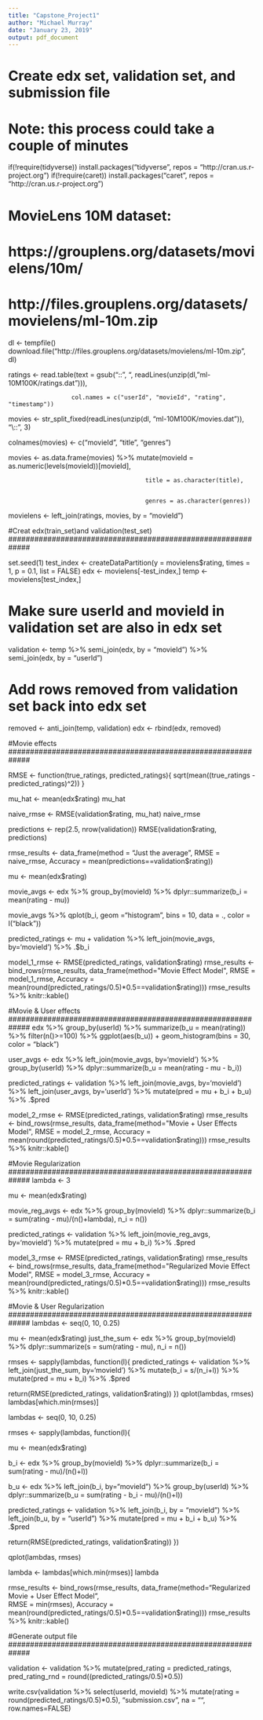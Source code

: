 ---
title: "Capstone_Project1"
author: "Michael Murray"
date: "January 23, 2019"
output: pdf_document
---

#############################################################
# Create edx set, validation set, and submission file
#############################################################

# Note: this process could take a couple of minutes

if(!require(tidyverse)) install.packages("tidyverse", repos = "http://cran.us.r-project.org")
if(!require(caret)) install.packages("caret", repos = "http://cran.us.r-project.org")

# MovieLens 10M dataset:
# https://grouplens.org/datasets/movielens/10m/
# http://files.grouplens.org/datasets/movielens/ml-10m.zip

dl <- tempfile()
download.file("http://files.grouplens.org/datasets/movielens/ml-10m.zip", dl)





ratings <- read.table(text = gsub("::", "\t", readLines(unzip(dl, "ml-10M100K/ratings.dat"))),


                      col.names = c("userId", "movieId", "rating", "timestamp"))





movies <- str_split_fixed(readLines(unzip(dl, "ml-10M100K/movies.dat")), "\\::", 3)


colnames(movies) <- c("movieId", "title", "genres")


movies <- as.data.frame(movies) %>% mutate(movieId = as.numeric(levels(movieId))[movieId],


                                           title = as.character(title),


                                           genres = as.character(genres))





movielens <- left_join(ratings, movies, by = "movieId")


#############################################################
#Creat edx(train_set)and validation(test_set)
#############################################################

set.seed(1)
test_index <- createDataPartition(y = movielens$rating, times = 1, p = 0.1, list = FALSE)
edx <- movielens[-test_index,]
temp <- movielens[test_index,]

# Make sure userId and movieId in validation set are also in edx set

validation <- temp %>% 
     semi_join(edx, by = "movieId") %>%
     semi_join(edx, by = "userId")

# Add rows removed from validation set back into edx set

removed <- anti_join(temp, validation)
edx <- rbind(edx, removed)

#############################################################
#Movie effects
#############################################################

RMSE <- function(true_ratings, predicted_ratings){
    sqrt(mean((true_ratings - predicted_ratings)^2))
  }

mu_hat <- mean(edx$rating)
mu_hat

naive_rmse <- RMSE(validation$rating, mu_hat)
naive_rmse

predictions <- rep(2.5, nrow(validation))
RMSE(validation$rating, predictions)

rmse_results <- data_frame(method = "Just the average", RMSE = naive_rmse,
					Accuracy = mean(predictions==validation$rating))

mu <- mean(edx$rating) 

movie_avgs <- edx %>% 
    group_by(movieId) %>% 
    dplyr::summarize(b_i = mean(rating - mu))

movie_avgs %>% qplot(b_i, geom ="histogram", bins = 10, data = ., color = I("black"))

predicted_ratings <- mu + validation %>% 
    left_join(movie_avgs, by='movieId') %>%
    .$b_i

model_1_rmse <- RMSE(predicted_ratings, validation$rating)
rmse_results <- bind_rows(rmse_results,
                          data_frame(method="Movie Effect Model",  
                                     RMSE = model_1_rmse,
					Accuracy = mean(round(predicted_ratings/0.5)*0.5==validation$rating)))
rmse_results %>% knitr::kable()

#############################################################
#Movie & User effects
#############################################################
edx %>% 
  group_by(userId) %>% 
  summarize(b_u = mean(rating)) %>% 
  filter(n()>=100) %>%
  ggplot(aes(b_u)) + 
  geom_histogram(bins = 30, color = "black")

user_avgs <- edx %>% 
  left_join(movie_avgs, by='movieId') %>%
  group_by(userId) %>%
  dplyr::summarize(b_u = mean(rating - mu - b_i))

predicted_ratings <- validation %>% 
  left_join(movie_avgs, by='movieId') %>%
  left_join(user_avgs, by='userId') %>%
  mutate(pred = mu + b_i + b_u) %>%
  .$pred

model_2_rmse <- RMSE(predicted_ratings, validation$rating)
rmse_results <- bind_rows(rmse_results,
                          data_frame(method="Movie + User Effects Model",  
                                     RMSE = model_2_rmse,
					Accuracy = mean(round(predicted_ratings/0.5)*0.5==validation$rating)))
rmse_results %>% knitr::kable()

#############################################################
#Movie Regularization
#############################################################
lambda <- 3

mu <- mean(edx$rating)

movie_reg_avgs <- edx %>% 
  group_by(movieId) %>% 
  dplyr::summarize(b_i = sum(rating - mu)/(n()+lambda), n_i = n()) 

predicted_ratings <- validation %>% 
  left_join(movie_reg_avgs, by='movieId') %>%
  mutate(pred = mu + b_i) %>%
  .$pred

model_3_rmse <- RMSE(predicted_ratings, validation$rating)
rmse_results <- bind_rows(rmse_results,
                          data_frame(method="Regularized Movie Effect Model",  
                                     RMSE = model_3_rmse,
					Accuracy = mean(round(predicted_ratings/0.5)*0.5==validation$rating)))
rmse_results %>% knitr::kable()

#############################################################
#Movie & User Regularization
#############################################################
lambdas <- seq(0, 10, 0.25)

mu <- mean(edx$rating)
just_the_sum <- edx %>% 
  group_by(movieId) %>% 
  dplyr::summarize(s = sum(rating - mu), n_i = n())

rmses <- sapply(lambdas, function(l){
  predicted_ratings <- validation %>% 
    left_join(just_the_sum, by='movieId') %>% 
    mutate(b_i = s/(n_i+l)) %>%
    mutate(pred = mu + b_i) %>%
    .$pred

  return(RMSE(predicted_ratings, validation$rating))
})
qplot(lambdas, rmses)  
lambdas[which.min(rmses)]

lambdas <- seq(0, 10, 0.25)

rmses <- sapply(lambdas, function(l){

  mu <- mean(edx$rating)
  
  b_i <- edx %>% 
    group_by(movieId) %>%
    dplyr::summarize(b_i = sum(rating - mu)/(n()+l))
  
  b_u <- edx %>% 
    left_join(b_i, by="movieId") %>%
    group_by(userId) %>%
    dplyr::summarize(b_u = sum(rating - b_i - mu)/(n()+l))

  predicted_ratings <- 
    validation %>% 
    left_join(b_i, by = "movieId") %>%
    left_join(b_u, by = "userId") %>%
    mutate(pred = mu + b_i + b_u) %>%
    .$pred

  return(RMSE(predicted_ratings, validation$rating))
})

qplot(lambdas, rmses)  

lambda <- lambdas[which.min(rmses)]
lambda

rmse_results <- bind_rows(rmse_results,
                          data_frame(method="Regularized Movie + User Effect Model",  
                                     RMSE = min(rmses),
					Accuracy = mean(round(predicted_ratings/0.5)*0.5==validation$rating)))
rmse_results %>% knitr::kable()

#############################################################
#Generate output file
#############################################################

validation <- validation %>% mutate(pred_rating = predicted_ratings, pred_rating_rnd = round((predicted_ratings/0.5)*0.5))

write.csv(validation %>% select(userId, movieId) %>% mutate(rating = round(predicted_ratings/0.5)*0.5),
         "submission.csv", na = "", row.names=FALSE)

#############################################################
